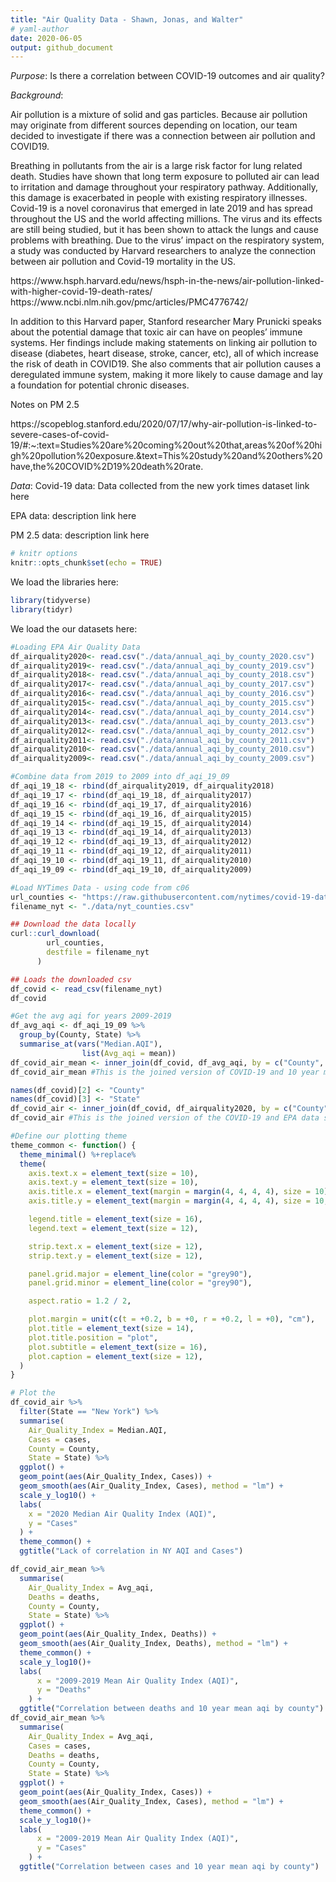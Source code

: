```yaml
---
title: "Air Quality Data - Shawn, Jonas, and Walter"
# yaml-author
date: 2020-06-05
output: github_document
---
```

  
*Purpose*: Is there a correlation between COVID-19 outcomes and air quality?

*Background*:

Air pollution is a mixture of solid and gas particles. Because air pollution may originate from different sources depending on location, our team decided to investigate if there was a connection between air pollution and COVID19.   

Breathing in pollutants from the air is a large risk factor for lung related death. Studies have shown that long term exposure to polluted air can lead to irritation and damage throughout your respiratory pathway. Additionally, this damage is exacerbated in people with existing respiratory illnesses. Covid-19 is a novel coronavirus that emerged in late 2019 and has spread throughout the US and the world affecting millions. The virus and its effects are still being studied, but it has been shown to attack the lungs and cause problems with breathing. Due to the virus' impact on the respiratory system,  a study was conducted by Harvard researchers to analyze the connection between air pollution and Covid-19 mortality in the US. 

https://www.hsph.harvard.edu/news/hsph-in-the-news/air-pollution-linked-with-higher-covid-19-death-rates/
https://www.ncbi.nlm.nih.gov/pmc/articles/PMC4776742/

In addition to this Harvard paper, Stanford researcher Mary Prunicki speaks about the potential damage that toxic air can have on peoples' immune systems. Her findings include making statements on linking air pollution to disease (diabetes, heart disease, stroke, cancer, etc), all of which increase the risk of death in COVID19. She also comments that air pollution causes a deregulated immune system, making it more likely to cause damage and lay a foundation for potential chronic diseases.   

Notes on PM 2.5

https://scopeblog.stanford.edu/2020/07/17/why-air-pollution-is-linked-to-severe-cases-of-covid-19/#:~:text=Studies%20are%20coming%20out%20that,areas%20of%20high%20pollution%20exposure.&text=This%20study%20and%20others%20have,the%20COVID%2D19%20death%20rate.

*Data*:
Covid-19 data: Data collected from the new york times dataset
link here

EPA data: description
link here

PM 2.5 data: description
link here


```r
# knitr options
knitr::opts_chunk$set(echo = TRUE)
```

We load the libraries here: 

```r
library(tidyverse)
library(tidyr)
```
We load the our datasets here: 

```r
#Loading EPA Air Quality Data
df_airquality2020<- read.csv("./data/annual_aqi_by_county_2020.csv")
df_airquality2019<- read.csv("./data/annual_aqi_by_county_2019.csv")
df_airquality2018<- read.csv("./data/annual_aqi_by_county_2018.csv")
df_airquality2017<- read.csv("./data/annual_aqi_by_county_2017.csv")
df_airquality2016<- read.csv("./data/annual_aqi_by_county_2016.csv")
df_airquality2015<- read.csv("./data/annual_aqi_by_county_2015.csv")
df_airquality2014<- read.csv("./data/annual_aqi_by_county_2014.csv")
df_airquality2013<- read.csv("./data/annual_aqi_by_county_2013.csv")
df_airquality2012<- read.csv("./data/annual_aqi_by_county_2012.csv")
df_airquality2011<- read.csv("./data/annual_aqi_by_county_2011.csv")
df_airquality2010<- read.csv("./data/annual_aqi_by_county_2010.csv")
df_airquality2009<- read.csv("./data/annual_aqi_by_county_2009.csv")

#Combine data from 2019 to 2009 into df_aqi_19_09
df_aqi_19_18 <- rbind(df_airquality2019, df_airquality2018)
df_aqi_19_17 <- rbind(df_aqi_19_18, df_airquality2017)
df_aqi_19_16 <- rbind(df_aqi_19_17, df_airquality2016)
df_aqi_19_15 <- rbind(df_aqi_19_16, df_airquality2015)
df_aqi_19_14 <- rbind(df_aqi_19_15, df_airquality2014)
df_aqi_19_13 <- rbind(df_aqi_19_14, df_airquality2013)
df_aqi_19_12 <- rbind(df_aqi_19_13, df_airquality2012)
df_aqi_19_11 <- rbind(df_aqi_19_12, df_airquality2011)
df_aqi_19_10 <- rbind(df_aqi_19_11, df_airquality2010)
df_aqi_19_09 <- rbind(df_aqi_19_10, df_airquality2009)

#Load NYTimes Data - using code from c06
url_counties <- "https://raw.githubusercontent.com/nytimes/covid-19-data/master/live/us-counties.csv"
filename_nyt <- "./data/nyt_counties.csv"

## Download the data locally
curl::curl_download(
        url_counties,
        destfile = filename_nyt
      )

## Loads the downloaded csv
df_covid <- read_csv(filename_nyt)
df_covid
```

```r
#Get the avg aqi for years 2009-2019
df_avg_aqi <- df_aqi_19_09 %>%
  group_by(County, State) %>%
  summarise_at(vars("Median.AQI"),
                list(Avg_aqi = mean))
df_covid_air_mean <- inner_join(df_covid, df_avg_aqi, by = c("County", "State"))
df_covid_air_mean #This is the joined version of COVID-19 and 10 year mean EPA data

names(df_covid)[2] <- "County"
names(df_covid)[3] <- "State"
df_covid_air <- inner_join(df_covid, df_airquality2020, by = c("County", "State"))
df_covid_air #This is the joined version of the COVID-19 and EPA data set
```


```r
#Define our plotting theme
theme_common <- function() {
  theme_minimal() %+replace%
  theme(
    axis.text.x = element_text(size = 10),
    axis.text.y = element_text(size = 10),
    axis.title.x = element_text(margin = margin(4, 4, 4, 4), size = 10),
    axis.title.y = element_text(margin = margin(4, 4, 4, 4), size = 10, angle = 90),

    legend.title = element_text(size = 16),
    legend.text = element_text(size = 12),

    strip.text.x = element_text(size = 12),
    strip.text.y = element_text(size = 12),

    panel.grid.major = element_line(color = "grey90"),
    panel.grid.minor = element_line(color = "grey90"),

    aspect.ratio = 1.2 / 2,

    plot.margin = unit(c(t = +0.2, b = +0, r = +0.2, l = +0), "cm"),
    plot.title = element_text(size = 14),
    plot.title.position = "plot",
    plot.subtitle = element_text(size = 16),
    plot.caption = element_text(size = 12),
  )
}
```




```r
# Plot the 
df_covid_air %>%
  filter(State == "New York") %>%
  summarise(
    Air_Quality_Index = Median.AQI,
    Cases = cases,
    County = County,
    State = State) %>%
  ggplot() +
  geom_point(aes(Air_Quality_Index, Cases)) +
  geom_smooth(aes(Air_Quality_Index, Cases), method = "lm") +
  scale_y_log10() +
  labs(
    x = "2020 Median Air Quality Index (AQI)",
    y = "Cases"
  ) +
  theme_common() +
  ggtitle("Lack of correlation in NY AQI and Cases")
```



```r
df_covid_air_mean %>%
  summarise(
    Air_Quality_Index = Avg_aqi,
    Deaths = deaths,
    County = County,
    State = State) %>%
  ggplot() +
  geom_point(aes(Air_Quality_Index, Deaths)) +
  geom_smooth(aes(Air_Quality_Index, Deaths), method = "lm") +
  theme_common() +
  scale_y_log10()+
  labs(
      x = "2009-2019 Mean Air Quality Index (AQI)",
      y = "Deaths"
    ) +
  ggtitle("Correlation between deaths and 10 year mean aqi by county")
df_covid_air_mean %>%
  summarise(
    Air_Quality_Index = Avg_aqi,
    Cases = cases,
    Deaths = deaths,
    County = County,
    State = State) %>%
  ggplot() +
  geom_point(aes(Air_Quality_Index, Cases)) +
  geom_smooth(aes(Air_Quality_Index, Cases), method = "lm") +
  theme_common() +
  scale_y_log10()+
  labs(
      x = "2009-2019 Mean Air Quality Index (AQI)",
      y = "Cases"
    ) +
  ggtitle("Correlation between cases and 10 year mean aqi by county")
```








